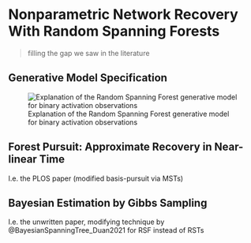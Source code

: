 # Nonparametric Network Recovery With Random Spanning Forests 

> filling the gap we saw in the literature

## Generative Model Specification

![Explanation of the Random Spanning Forest generative model for binary activation observations](images/random-spanning-forests.png)


## Forest Pursuit: Approximate Recovery in Near-linear Time

I.e. the PLOS paper (modified basis-pursuit via MSTs)

## Bayesian Estimation by Gibbs Sampling 

I.e. the unwritten paper, modifying technique by @BayesianSpanningTree_Duan2021 for RSF instead of RSTs

